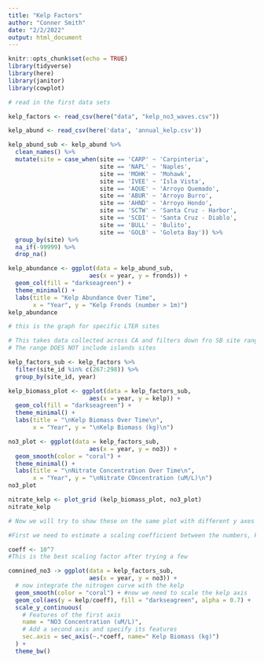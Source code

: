 ```yaml
---
title: "Kelp Factors"
author: "Conner Smith"
date: "2/2/2022"
output: html_document
---
```


```r
knitr::opts_chunk$set(echo = TRUE)
library(tidyverse)
library(here)
library(janitor)
library(cowplot)
```

```r
# read in the first data sets

kelp_factors <- read_csv(here("data", "kelp_no3_waves.csv"))

kelp_abund <- read_csv(here('data', 'annual_kelp.csv'))

```


```r
kelp_abund_sub <- kelp_abund %>%
  clean_names() %>% 
  mutate(site = case_when(site == 'CARP' ~ 'Carpinteria',
                          site == 'NAPL' ~ 'Naples',
                          site == 'MOHK' ~ 'Mohawk',
                          site == 'IVEE' ~ 'Isla Vista',
                          site == 'AQUE' ~ 'Arroyo Quemado',
                          site == 'ABUR' ~ 'Arroyo Burro',
                          site == 'AHND' ~ 'Arroyo Hondo',
                          site == 'SCTW' ~ 'Santa Cruz - Harbor',
                          site == 'SCDI' ~ 'Santa Cruz - Diablo',
                          site == 'BULL' ~ 'Bulito',
                          site == 'GOLB' ~ 'Goleta Bay')) %>% 
  group_by(site) %>% 
  na_if(-99999) %>% 
  drop_na()

kelp_abundance <- ggplot(data = kelp_abund_sub, 
                       aes(x = year, y = fronds)) +
  geom_col(fill = "darkseagreen") +
  theme_minimal() +
  labs(title = "Kelp Abundance Over Time", 
       x = "Year", y = "Kelp Fronds (number > 1m)")
kelp_abundance

# this is the graph for specific LTER sites 
```

```r
# This takes data collected across CA and filters down fro SB site range 
# The range DOES NOT include islands sites 

kelp_factors_sub <- kelp_factors %>% 
  filter(site_id %in% c(267:298)) %>% 
  group_by(site_id, year)

kelp_biomass_plot <- ggplot(data = kelp_factors_sub, 
                       aes(x = year, y = kelp)) +
  geom_col(fill = "darkseagreen") +
  theme_minimal() +
  labs(title = "\nKelp Biomass Over Time\n", 
       x = "Year", y = "\nKelp Biomass (kg)\n")

no3_plot <- ggplot(data = kelp_factors_sub, 
                       aes(x = year, y = no3)) +
  geom_smooth(color = "coral") +
  theme_minimal() +
  labs(title = "\nNitrate Concentration Over Time\n", 
       x = "Year", y = "\nNitrate COncentration (uM/L)\n")
no3_plot

nitrate_kelp <- plot_grid (kelp_biomass_plot, no3_plot)
nitrate_kelp

# Now we will try to show these on the same plot with different y axes 

#First we need to estimate a scaling coefficient between the numbers, kelp biomass numbers generally 4 orders of magnitude larger (e.g. 10^7)

coeff <- 10^7
#This is the best scaling factor after trying a few 

comnined_no3 -> ggplot(data = kelp_factors_sub, 
                       aes(x = year, y = no3)) +
  # now integrate the nitrogen curve with the kelp
  geom_smooth(color = "coral") + #now we need to scale the kelp axis  
  geom_col(aes(y = kelp/coeff), fill = "darkseagreen", alpha = 0.7) +
  scale_y_continuous(
    # Features of the first axis
    name = "NO3 Concentration (uM/L)",
    # Add a second axis and specify its features
    sec.axis = sec_axis(~.*coeff, name=" Kelp Biomass (kg)")
  ) +
  theme_bw()
```

